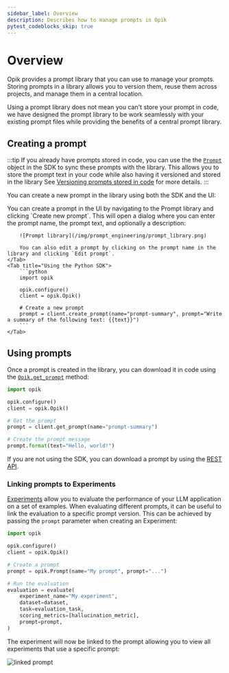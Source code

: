 ```yaml
---
sidebar_label: Overview
description: Describes how to manage prompts in Opik
pytest_codeblocks_skip: true
---
```


# Overview

Opik provides a prompt library that you can use to manage your prompts. Storing prompts in a library allows you to version them, reuse them across projects, and manage them in a central location.

Using a prompt library does not mean you can't store your prompt in code, we have designed the prompt library to be work seamlessly with your existing prompt files while providing the benefits of a central prompt library.

## Creating a prompt

:::tip
If you already have prompts stored in code, you can use the the [`Prompt`](https://www.comet.com/docs/opik/python-sdk-reference/library/Prompt.html) object in the SDK to sync these prompts with the library.
This allows you to store the prompt text in your code while also having it versioned and stored in the library
See [Versioning prompts stored in code](/prompt_engineering/managing_prompts_in_code.mdx) for more details.
:::

You can create a new prompt in the library using both the SDK and the UI:

<Tabs>
    <Tab title="Using the UI">
        You can create a prompt in the UI by navigating to the Prompt library and clicking `Create new prompt`. This will open a dialog where you can enter the prompt name, the prompt text, and optionally a description:

        ![Prompt library](/img/prompt_engineering/prompt_library.png)

        You can also edit a prompt by clicking on the prompt name in the library and clicking `Edit prompt`.
    </Tab>
    <Tab title="Using the Python SDK">
        ```python
        import opik

        opik.configure()
        client = opik.Opik()

        # Create a new prompt
        prompt = client.create_prompt(name="prompt-summary", prompt="Write a summary of the following text: {{text}}")
        ```
    </Tab>

</Tabs>

## Using prompts

Once a prompt is created in the library, you can download it in code using the [`Opik.get_prompt`](https://www.comet.com/docs/opik/python-sdk-reference/Opik.html#opik.Opik.get_prompt) method:

```python
import opik

opik.configure()
client = opik.Opik()

# Get the prompt
prompt = client.get_prompt(name="prompt-summary")

# Create the prompt message
prompt.format(text="Hello, world!")
```

If you are not using the SDK, you can download a prompt by using the [REST API](/reference/rest_api/retrieve-prompt-version.api.mdx).

### Linking prompts to Experiments

[Experiments](/evaluation/evaluate_your_llm.md) allow you to evaluate the performance of your LLM application on a set of examples. When evaluating
different prompts, it can be useful to link the evaluation to a specific prompt version. This can be achieved by passing the `prompt` parameter when
creating an Experiment:

```python
import opik

opik.configure()
client = opik.Opik()

# Create a prompt
prompt = opik.Prompt(name="My prompt", prompt="...")

# Run the evaluation
evaluation = evaluate(
    experiment_name="My experiment",
    dataset=dataset,
    task=evaluation_task,
    scoring_metrics=[hallucination_metric],
    prompt=prompt,
)
```

The experiment will now be linked to the prompt allowing you to view all experiments that use a specific prompt:

![linked prompt](/img/evaluation/linked_prompt.png)
